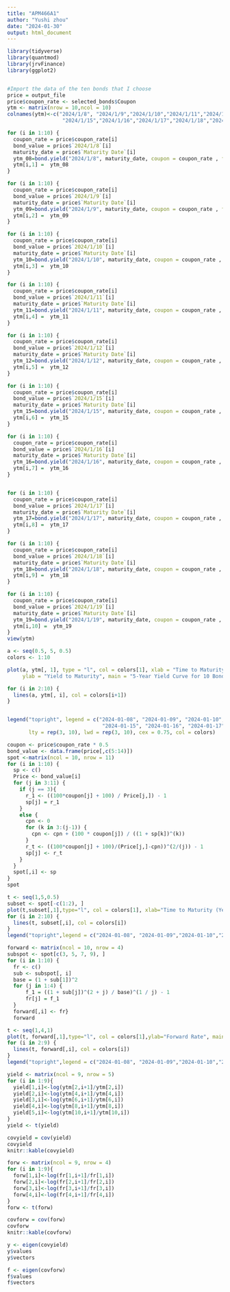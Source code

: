 ```yaml
---
title: "APM466A1"
author: "Yushi zhou"
date: "2024-01-30"
output: html_document
---
```


```r
library(tidyverse)
library(quantmod)
library(jrvFinance)
library(ggplot2)


```


```r



```


```r
#Import the data of the ten bonds that I choose
price = output_file
price$coupon_rate <- selected_bonds$Coupon
ytm <- matrix(nrow = 10,ncol = 10)
colnames(ytm)<-c("2024/1/8", "2024/1/9","2024/1/10","2024/1/11","2024/1/12",
                  "2024/1/15","2024/1/16","2024/1/17","2024/1/18","2024/1/19")
```


```r
for (i in 1:10) {
  coupon_rate = price$coupon_rate[i]
  bond_value = price$`2024/1/8`[i]
  maturity_date = price$`Maturity Date`[i]
  ytm_08=bond.yield("2024/1/8", maturity_date, coupon = coupon_rate , freq = 2, bond_value, comp.freq = 2, redemption_value = 100)
  ytm[i,1] =  ytm_08
}

for (i in 1:10) {
  coupon_rate = price$coupon_rate[i]
  bond_value = price$`2024/1/9`[i]
  maturity_date = price$`Maturity Date`[i]
  ytm_09=bond.yield("2024/1/9", maturity_date, coupon = coupon_rate , freq = 2, bond_value, comp.freq = 2, redemption_value = 100)
  ytm[i,2] =  ytm_09
}

for (i in 1:10) {
  coupon_rate = price$coupon_rate[i]
  bond_value = price$`2024/1/10`[i]
  maturity_date = price$`Maturity Date`[i]
  ytm_10=bond.yield("2024/1/10", maturity_date, coupon = coupon_rate , freq = 2, bond_value, comp.freq = 2, redemption_value = 100)
  ytm[i,3] =  ytm_10
}

for (i in 1:10) {
  coupon_rate = price$coupon_rate[i]
  bond_value = price$`2024/1/11`[i]
  maturity_date = price$`Maturity Date`[i]
  ytm_11=bond.yield("2024/1/11", maturity_date, coupon = coupon_rate , freq = 2, bond_value, comp.freq = 2, redemption_value = 100)
  ytm[i,4] =  ytm_11
}

for (i in 1:10) {
  coupon_rate = price$coupon_rate[i]
  bond_value = price$`2024/1/12`[i]
  maturity_date = price$`Maturity Date`[i]
  ytm_12=bond.yield("2024/1/12", maturity_date, coupon = coupon_rate , freq = 2, bond_value, comp.freq = 2, redemption_value = 100)
  ytm[i,5] =  ytm_12
}

for (i in 1:10) {
  coupon_rate = price$coupon_rate[i]
  bond_value = price$`2024/1/15`[i]
  maturity_date = price$`Maturity Date`[i]
  ytm_15=bond.yield("2024/1/15", maturity_date, coupon = coupon_rate , freq = 2, bond_value, comp.freq = 2, redemption_value = 100)
  ytm[i,6] =  ytm_15
}

for (i in 1:10) {
  coupon_rate = price$coupon_rate[i]
  bond_value = price$`2024/1/16`[i]
  maturity_date = price$`Maturity Date`[i]
  ytm_16=bond.yield("2024/1/16", maturity_date, coupon = coupon_rate , freq = 2, bond_value, comp.freq = 2, redemption_value = 100)
  ytm[i,7] =  ytm_16
}


for (i in 1:10) {
  coupon_rate = price$coupon_rate[i]
  bond_value = price$`2024/1/17`[i]
  maturity_date = price$`Maturity Date`[i]
  ytm_17=bond.yield("2024/1/17", maturity_date, coupon = coupon_rate , freq = 2, bond_value, comp.freq = 2, redemption_value = 100)
  ytm[i,8] =  ytm_17
}

for (i in 1:10) {
  coupon_rate = price$coupon_rate[i]
  bond_value = price$`2024/1/18`[i]
  maturity_date = price$`Maturity Date`[i]
  ytm_18=bond.yield("2024/1/18", maturity_date, coupon = coupon_rate , freq = 2, bond_value, comp.freq = 2, redemption_value = 100)
  ytm[i,9] =  ytm_18
}

for (i in 1:10) {
  coupon_rate = price$coupon_rate[i]
  bond_value = price$`2024/1/19`[i]
  maturity_date = price$`Maturity Date`[i]
  ytm_19=bond.yield("2024/1/19", maturity_date, coupon = coupon_rate , freq = 2, bond_value, comp.freq = 2, redemption_value = 100)
  ytm[i,10] =  ytm_19
}
view(ytm)
```


```r

a <- seq(0.5, 5, 0.5)
colors <- 1:10  

plot(a, ytm[, 1], type = "l", col = colors[1], xlab = "Time to Maturity (Years)", 
     ylab = "Yield to Maturity", main = "5-Year Yield Curve for 10 Bonds of 10 Days")

for (i in 2:10) {
  lines(a, ytm[, i], col = colors[i+1])
}


legend("topright", legend = c("2024-01-08", "2024-01-09", "2024-01-10", "2024-01-11", "2024-01-12",
                               "2024-01-15", "2024-01-16", "2024-01-17", "2024-01-18", "2024-01-19"),
       lty = rep(3, 10), lwd = rep(3, 10), cex = 0.75, col = colors)

```

```r
coupon <- price$coupon_rate * 0.5
bond_value <- data.frame(price[,c(5:14)])
spot <-matrix(ncol = 10, nrow = 11)
for (i in 1:10) {
  sp <- c()
  Price <- bond_value[i]
  for (j in 3:11) {
    if (j == 3){
      r_1 <- ((100*coupon[j] + 100) / Price[j,]) - 1
      sp[j] = r_1
    }
    else {
      cpn <- 0
      for (k in 3:(j-1)) {
        cpn <- cpn + (100 * coupon[j]) / ((1 + sp[k])^(k))
      }
      r_t <- ((100*coupon[j] + 100)/(Price[j,]-cpn))^(2/(j)) - 1
      sp[j] <- r_t
    }
  }
  spot[,i] <- sp
}
spot
```

```r

t <- seq(1,5,0.5)
subset <- spot[-c(1:2), ]
plot(t,subset[,1],type="l", col = colors[1], xlab="Time to Maturity (Years)",ylab="Spot rate", main =" 5-Year Spot Curve of 10 Days")
for (i in 2:10) {
  lines(t, subset[,i], col = colors[i])
}
legend("topright",legend = c("2024-01-08", "2024-01-09","2024-01-10","2024-01-11","2024-01-12","2024-01-15","2024-01-16","2024-01-17","2024-01-18","2024-01-19"), lty=c(1,1), lwd=c(2,2),cex=0.6, col = colors[1:10])
```

```r
forward <- matrix(ncol = 10, nrow = 4)
subspot <- spot[c(3, 5, 7, 9), ]
for (i in 1:10) {
  fr <- c()
  sub <- subspot[, i]
  base = (1 + sub[1])^2
  for (j in 1:4) {
      f_1 = ((1 + sub[j])^(2 + j) / base)^(1 / j) - 1
      fr[j] = f_1
  }
  forward[,i] <- fr}
  forward
```


```r
t <- seq(1,4,1)
plot(t, forward[,1],type="l", col = colors[1],ylab="Forward Rate", main =" 5-Year Forward of 10 Days")
for (i in 2:9) {
  lines(t, forward[,i], col = colors[i])
}
legend("topright",legend = c("2024-01-08", "2024-01-09","2024-01-10","2024-01-11","2024-01-12","2024-01-15","2024-01-16","2024-01-17","2024-01-18","2024-01-19"), lty=c(1,1), lwd=c(2,2),cex=0.55, col = colors[1:10])
```

```r
yield <- matrix(ncol = 9, nrow = 5)
for (i in 1:9){
  yield[1,i]<-log(ytm[2,i+1]/ytm[2,i])
  yield[2,i]<-log(ytm[4,i+1]/ytm[4,i])
  yield[3,i]<-log(ytm[6,i+1]/ytm[6,i])
  yield[4,i]<-log(ytm[8,i+1]/ytm[8,i])
  yield[5,i]<-log(ytm[10,i+1]/ytm[10,i])
}
yield <- t(yield)

covyield = cov(yield)
covyield
knitr::kable(covyield)

```

```r
forw <- matrix(ncol = 9, nrow = 4)
for (i in 1:9){
  forw[1,i]<-log(fr[1,i+1]/fr[1,i])
  forw[2,i]<-log(fr[2,i+1]/fr[2,i])
  forw[3,i]<-log(fr[3,i+1]/fr[3,i])
  forw[4,i]<-log(fr[4,i+1]/fr[4,i])
}
forw <- t(forw)

covforw = cov(forw)
covforw
knitr::kable(covforw)
```

```r
y <- eigen(covyield)
y$values
y$vectors
```


```r
f <- eigen(covforw)
f$values
f$vectors
```

